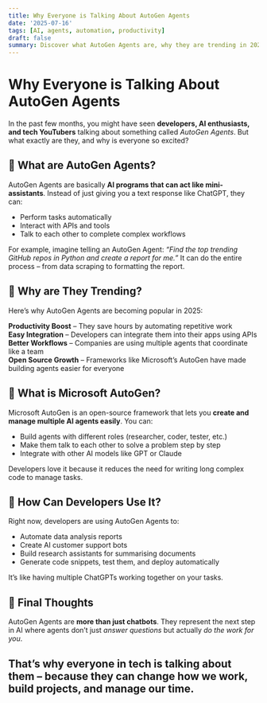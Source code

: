 ```yaml
---
title: Why Everyone is Talking About AutoGen Agents
date: '2025-07-16'
tags: [AI, agents, automation, productivity]
draft: false
summary: Discover what AutoGen Agents are, why they are trending in 2025, and how they can boost your productivity.
---
```


# Why Everyone is Talking About AutoGen Agents

In the past few months, you might have seen **developers, AI enthusiasts, and tech YouTubers** talking about something called _AutoGen Agents_. But what exactly are they, and why is everyone so excited?

## 🔷 What are AutoGen Agents?

AutoGen Agents are basically **AI programs that can act like mini-assistants**. Instead of just giving you a text response like ChatGPT, they can:

- Perform tasks automatically
- Interact with APIs and tools
- Talk to each other to complete complex workflows

For example, imagine telling an AutoGen Agent: _“Find the top trending GitHub repos in Python and create a report for me.”_ It can do the entire process – from data scraping to formatting the report.

## 🔷 Why are They Trending?

Here’s why AutoGen Agents are becoming popular in 2025:

**Productivity Boost** – They save hours by automating repetitive work  
**Easy Integration** – Developers can integrate them into their apps using APIs  
**Better Workflows** – Companies are using multiple agents that coordinate like a team  
**Open Source Growth** – Frameworks like Microsoft’s AutoGen have made building agents easier for everyone

## 🔷 What is Microsoft AutoGen?

Microsoft AutoGen is an open-source framework that lets you **create and manage multiple AI agents easily**. You can:

- Build agents with different roles (researcher, coder, tester, etc.)
- Make them talk to each other to solve a problem step by step
- Integrate with other AI models like GPT or Claude

Developers love it because it reduces the need for writing long complex code to manage tasks.

## 🔷 How Can Developers Use It?

Right now, developers are using AutoGen Agents to:

- Automate data analysis reports
- Create AI customer support bots
- Build research assistants for summarising documents
- Generate code snippets, test them, and deploy automatically

It’s like having multiple ChatGPTs working together on your tasks.

## 🔷 Final Thoughts

AutoGen Agents are **more than just chatbots**. They represent the next step in AI where agents don’t just _answer questions_ but actually _do the work for you_.

## That’s why everyone in tech is talking about them – because they can change how we work, build projects, and manage our time.
